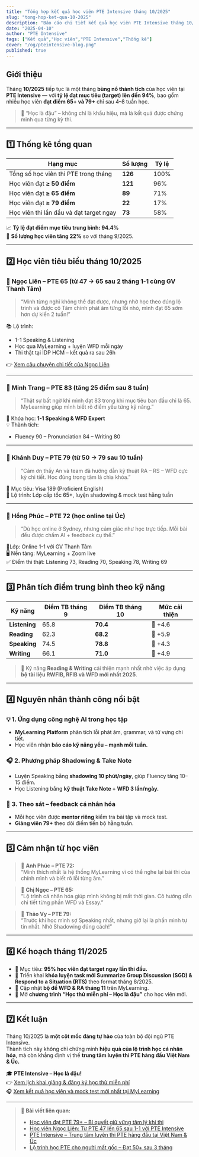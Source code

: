 ```yaml
---
title: "Tổng hợp kết quả học viên PTE Intensive tháng 10/2025"
slug: "tong-hop-ket-qua-10-2025"
description: "Báo cáo chi tiết kết quả học viên PTE Intensive tháng 10/2025, tỷ lệ đậu cao và những câu chuyện thành công đáng tự hào."
date: "2025-04-10"
author: "PTE Intensive"
tags: ["Kết quả","Học viên","PTE Intensive","Thống kê"]
cover: "/og/pteintensive-blog.png"
published: true
---
```


## Giới thiệu

Tháng **10/2025** tiếp tục là một tháng **bùng nổ thành tích** của học viên tại **PTE Intensive** — với **tỷ lệ đạt mục tiêu (target) lên đến 94%**, bao gồm nhiều học viên **đạt điểm 65+ và 79+** chỉ sau 4–8 tuần học.

> 🎯 “Học là đậu” – không chỉ là khẩu hiệu, mà là kết quả được chứng minh qua từng kỳ thi.

---

## 1️⃣ Thống kê tổng quan

| Hạng mục | Số lượng | Tỷ lệ |
|-----------|-----------|--------|
| Tổng số học viên thi PTE trong tháng | **126** | 100% |
| Học viên đạt **≥ 50 điểm** | **121** | 96% |
| Học viên đạt **≥ 65 điểm** | **89** | 71% |
| Học viên đạt **≥ 79 điểm** | **22** | 17% |
| Học viên thi lần đầu và đạt target ngay | **73** | 58% |

📈 **Tỷ lệ đạt điểm mục tiêu trung bình: 94.4%**  
💬 **Số lượng học viên tăng 22%** so với tháng 9/2025.

---

## 2️⃣ Học viên tiêu biểu tháng 10/2025

### 🏅 **Ngọc Liên – PTE 65 (từ 47 → 65 sau 2 tháng 1-1 cùng GV Thanh Tâm)**
> “Mình từng nghĩ không thể đạt được, nhưng nhờ học theo đúng lộ trình và được cô Tâm chỉnh phát âm từng lỗi nhỏ, mình đạt 65 sớm hơn dự kiến 2 tuần!”

📚 Lộ trình:  
- 1-1 Speaking & Listening  
- Học qua MyLearning + luyện WFD mỗi ngày  
- Thi thật tại IDP HCM – kết quả ra sau 26h  

👉 [Xem câu chuyện chi tiết của Ngọc Liên](/blog/hoc-vien-ngoc-lien)

---

### 🏅 **Minh Trang – PTE 83 (tăng 25 điểm sau 8 tuần)**  
> “Thật sự bất ngờ khi mình đạt 83 trong khi mục tiêu ban đầu chỉ là 65. MyLearning giúp mình biết rõ điểm yếu từng kỹ năng.”  

📘 Khóa học: **1-1 Speaking & WFD Expert**  
💡 Thành tích:  
- Fluency 90 – Pronunciation 84 – Writing 80  

---

### 🏅 **Khánh Duy – PTE 79 (từ 50 → 79 sau 10 tuần)**  
> “Cảm ơn thầy An và team đã hướng dẫn kỹ thuật RA – RS – WFD cực kỳ chi tiết. Học đúng trọng tâm là chìa khóa.”  

🎯 Mục tiêu: Visa 189 (Proficient English)  
🧠 Lộ trình: Lớp cấp tốc 65+, luyện shadowing & mock test hằng tuần  

---

### 🏅 **Hồng Phúc – PTE 72 (học online tại Úc)**  
> “Dù học online ở Sydney, nhưng cảm giác như học trực tiếp. Mỗi bài đều được chấm AI + feedback cụ thể.”  

📍Lớp: Online 1-1 với GV Thanh Tâm  
🖥️ Nền tảng: MyLearning + Zoom live  
✅ Điểm thi thật: Listening 73, Reading 70, Speaking 78, Writing 69  

---

## 3️⃣ Phân tích điểm trung bình theo kỹ năng

| Kỹ năng | Điểm TB tháng 9 | Điểm TB tháng 10 | Mức cải thiện |
|----------|----------------|------------------|----------------|
| **Listening** | 65.8 | **70.4** | 🔼 +4.6 |
| **Reading** | 62.3 | **68.2** | 🔼 +5.9 |
| **Speaking** | 74.5 | **78.8** | 🔼 +4.3 |
| **Writing** | 66.1 | **71.0** | 🔼 +4.9 |

> 💬 Kỹ năng **Reading & Writing** cải thiện mạnh nhất nhờ việc áp dụng **bộ tài liệu RWFIB, RFIB và WFD mới nhất 2025**.  

---

## 4️⃣ Nguyên nhân thành công nổi bật

### 💡 1. Ứng dụng công nghệ AI trong học tập
- **MyLearning Platform** phân tích lỗi phát âm, grammar, và từ vựng chi tiết.  
- Học viên nhận **báo cáo kỹ năng yếu – mạnh mỗi tuần.**

### 🎧 2. Phương pháp Shadowing & Take Note
- Luyện Speaking bằng **shadowing 10 phút/ngày**, giúp Fluency tăng 10–15 điểm.  
- Học Listening bằng **kỹ thuật Take Note + WFD 3 lần/ngày.**

### 📘 3. Theo sát – feedback cá nhân hóa
- Mỗi học viên được **mentor riêng** kiểm tra bài tập và mock test.  
- **Giảng viên 79+** theo dõi điểm tiến bộ hằng tuần.

---

## 5️⃣ Cảm nhận từ học viên

> 💬 **Anh Phúc – PTE 72:**  
> “Mình thích nhất là hệ thống MyLearning vì có thể nghe lại bài thi của chính mình và biết rõ lỗi từng âm.”

> 💬 **Chị Ngọc – PTE 65:**  
> “Lộ trình cá nhân hóa giúp mình không bị mất thời gian. Cô hướng dẫn chi tiết từng phần WFD và Essay.”

> 💬 **Thảo Vy – PTE 79:**  
> “Trước khi học mình sợ Speaking nhất, nhưng giờ lại là phần mình tự tin nhất. Nhờ Shadowing đúng cách!”

---

## 6️⃣ Kế hoạch tháng 11/2025

- 🎯 Mục tiêu: **95% học viên đạt target ngay lần thi đầu.**  
- 🚀 Triển khai **khóa luyện task mới Summarize Group Discussion (SGD) & Respond to a Situation (RTS)** theo format tháng 8/2025.  
- 🧠 Cập nhật **bộ đề WFD & RA tháng 11** trên MyLearning.  
- 💬 Mở **chương trình “Học thử miễn phí – Học là đậu”** cho học viên mới.

---

## 7️⃣ Kết luận

Tháng 10/2025 là **một cột mốc đáng tự hào** của toàn bộ đội ngũ PTE Intensive.  
Thành tích này không chỉ chứng minh **hiệu quả của lộ trình học cá nhân hóa**, mà còn khẳng định vị thế **trung tâm luyện thi PTE hàng đầu Việt Nam & Úc.**

🎓 **PTE Intensive – Học là đậu!**  
👉 [Xem lịch khai giảng & đăng ký học thử miễn phí](https://pteintensive.com/trialclass)  
🎧 [Xem kết quả học viên và mock test mới nhất tại MyLearning](https://study.pteintensive.com)

---

> 🔗 **Bài viết liên quan:**
> - [Học viên đạt PTE 79+ – Bí quyết giữ vững tâm lý khi thi](/blog/hoc-vien-79plus)
> - [Học viên Ngọc Liên: Từ PTE 47 lên 65 sau 1-1 với PTE Intensive](/blog/hoc-vien-ngoc-lien)
> - [PTE Intensive – Trung tâm luyện thi PTE hàng đầu tại Việt Nam & Úc](/blog/pte-intensive-trung-tam-hang-dau)
> - [Lộ trình học PTE cho người mất gốc – Đạt 50+ sau 3 tháng](/blog/lo-trinh-hoc-pte-mat-goc-50plus)
